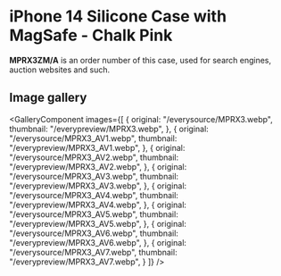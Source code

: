 
# iPhone 14 Silicone Case with MagSafe - Chalk Pink

<Callout type='info' emoji='👉🏻'>**MPRX3ZM/A** is an order number of this case, used for search engines, auction websites and such.</Callout>

## Image gallery

<GalleryComponent
    images={[
      {
        original: "/everysource/MPRX3.webp",
        thumbnail: "/everypreview/MPRX3.webp",
      },
      {
        original: "/everysource/MPRX3_AV1.webp",
        thumbnail: "/everypreview/MPRX3_AV1.webp",
      },
      {
        original: "/everysource/MPRX3_AV2.webp",
        thumbnail: "/everypreview/MPRX3_AV2.webp",
      },
      {
        original: "/everysource/MPRX3_AV3.webp",
        thumbnail: "/everypreview/MPRX3_AV3.webp",
      },
      {
        original: "/everysource/MPRX3_AV4.webp",
        thumbnail: "/everypreview/MPRX3_AV4.webp",
      },
      {
        original: "/everysource/MPRX3_AV5.webp",
        thumbnail: "/everypreview/MPRX3_AV5.webp",
      },
      {
        original: "/everysource/MPRX3_AV6.webp",
        thumbnail: "/everypreview/MPRX3_AV6.webp",
      },
      {
        original: "/everysource/MPRX3_AV7.webp",
        thumbnail: "/everypreview/MPRX3_AV7.webp",
      }
    ]}
  />
